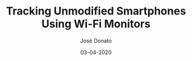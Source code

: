 ---
title: Tracking Unmodified Smartphones Using Wi-Fi Monitors
type: article
author: José Donato
file: /SP_CS2.pdf
snippet: Analysis of a strategy to track smartphones by deploying wi-fi monitoring equipment.
date: '03-04-2020'
---